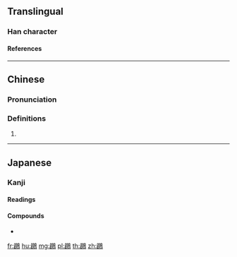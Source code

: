 {{character info/new}}
{{also|䴙}}
==Translingual==

===Han character===
{{Han char|rn=196|rad=鳥|as=13|sn=24|canj=SRYJF|ids=⿰辟鳥}}

====References====
{{Han ref|kx=1503.161|dkj=47388|dj=2032.040|hdz=74666.160|uh=9E0A}}

----

==Chinese==
{{zh-forms|s=䴙|alt=鷿}}

===Pronunciation===
{{zh-pron
|m=pì
|c=pik1
}}

===Definitions===
{{zh-hanzi}}

# {{only used in|鸊鷉|lang=zh}}

----

==Japanese==

===Kanji===
{{ja-kanji|rs=鳥13}}

====Readings====
{{ja-readings|goon=[[びゃく]] (byaku)|kanon=[[へき]] (heki)|kun=[[こばと]] (kobato)}}

====Compounds====
* {{ja-r|鸊鷉|かいつぶり|[[grebe]]; [[little grebe]]}}

[[fr:鸊]]
[[hu:鸊]]
[[mg:鸊]]
[[pl:鸊]]
[[th:鸊]]
[[zh:鸊]]